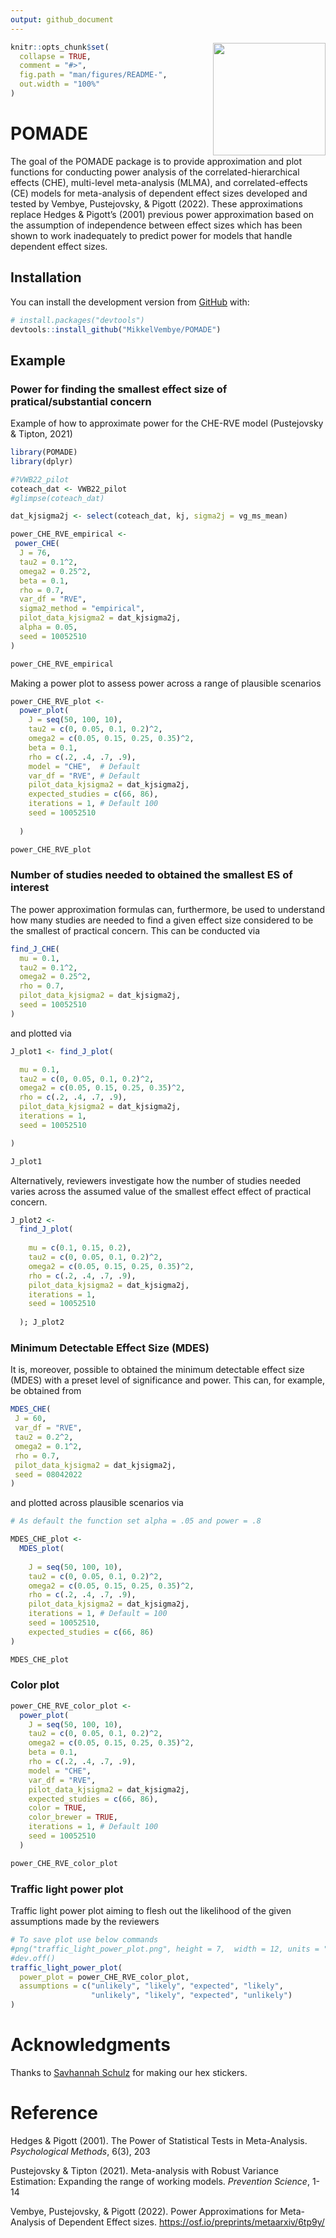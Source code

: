 ```yaml
---
output: github_document
---
```


<!-- README.md is generated from README.Rmd. Please edit that file -->

<img src="man/figures/POMADE_hex.png" align="right" alt="" width="180" />

```r
knitr::opts_chunk$set(
  collapse = TRUE,
  comment = "#>",
  fig.path = "man/figures/README-",
  out.width = "100%"
)

```

# POMADE

<!-- badges: start -->
<!-- badges: end -->

The goal of the POMADE package is to provide approximation and plot functions for conducting power analysis of the correlated-hierarchical effects (CHE), multi-level meta-analysis (MLMA), and correlated-effects (CE) models for meta-analysis of dependent effect sizes developed and tested by Vembye, Pustejovsky, & Pigott (2022). These approximations replace Hedges & Pigott's (2001) previous power approximation based on the assumption of independence between effect sizes which has been shown to work inadequately to predict power for models that handle dependent effect sizes.

## Installation

You can install the development version from [GitHub](https://github.com/) with:

```r

# install.packages("devtools")
devtools::install_github("MikkelVembye/POMADE")

```


## Example 

### Power for finding the smallest effect size of pratical/substantial concern

Example of how to approximate power for the CHE-RVE model (Pustejovsky & Tipton, 2021)

```r

library(POMADE)
library(dplyr)

#?VWB22_pilot
coteach_dat <- VWB22_pilot
#glimpse(coteach_dat)

dat_kjsigma2j <- select(coteach_dat, kj, sigma2j = vg_ms_mean)

power_CHE_RVE_empirical <- 
 power_CHE(
  J = 76,
  tau2 = 0.1^2,
  omega2 = 0.25^2,
  beta = 0.1,
  rho = 0.7,
  var_df = "RVE",
  sigma2_method = "empirical",
  pilot_data_kjsigma2 = dat_kjsigma2j,
  alpha = 0.05,
  seed = 10052510
)

power_CHE_RVE_empirical

```

Making a power plot  to assess power across a range of plausible scenarios

```r

power_CHE_RVE_plot <- 
  power_plot(
    J = seq(50, 100, 10), 
    tau2 = c(0, 0.05, 0.1, 0.2)^2,
    omega2 = c(0.05, 0.15, 0.25, 0.35)^2,
    beta = 0.1,
    rho = c(.2, .4, .7, .9),
    model = "CHE",  # Default
    var_df = "RVE", # Default
    pilot_data_kjsigma2 = dat_kjsigma2j,
    expected_studies = c(66, 86),
    iterations = 1, # Default 100
    seed = 10052510
    
  )

power_CHE_RVE_plot

```

### Number of studies needed to obtained the smallest ES of interest

The power approximation formulas can, furthermore, be used to understand how many studies are needed to find a given effect size considered to be the smallest of practical concern. This can be conducted via 

```r

find_J_CHE(
  mu = 0.1,
  tau2 = 0.1^2,
  omega2 = 0.25^2,
  rho = 0.7,
  pilot_data_kjsigma2 = dat_kjsigma2j,
  seed = 10052510
)

```

and plotted via

```r

J_plot1 <- find_J_plot(

  mu = 0.1,
  tau2 = c(0, 0.05, 0.1, 0.2)^2,
  omega2 = c(0.05, 0.15, 0.25, 0.35)^2,
  rho = c(.2, .4, .7, .9),
  pilot_data_kjsigma2 = dat_kjsigma2j,
  iterations = 1,
  seed = 10052510

)

J_plot1
```

Alternatively, reviewers investigate how the number of studies needed varies across the assumed value of the smallest effect effect of practical concern.

```r

J_plot2 <- 
  find_J_plot(
    
    mu = c(0.1, 0.15, 0.2),
    tau2 = c(0, 0.05, 0.1, 0.2)^2,
    omega2 = c(0.05, 0.15, 0.25, 0.35)^2,
    rho = c(.2, .4, .7, .9),
    pilot_data_kjsigma2 = dat_kjsigma2j,
    iterations = 1,
    seed = 10052510
    
  ); J_plot2

```


### Minimum Detectable Effect Size (MDES)

It is, moreover, possible to obtained the minimum detectable effect size (MDES) with a preset level of significance and power. This can, for example, be obtained from 

```r

MDES_CHE(
 J = 60,
 var_df = "RVE",
 tau2 = 0.2^2,
 omega2 = 0.1^2,
 rho = 0.7,
 pilot_data_kjsigma2 = dat_kjsigma2j,
 seed = 08042022
)

```

and plotted across plausible scenarios via 

```r

# As default the function set alpha = .05 and power = .8

MDES_CHE_plot <- 
  MDES_plot(
    
    J = seq(50, 100, 10),
    tau2 = c(0, 0.05, 0.1, 0.2)^2,
    omega2 = c(0.05, 0.15, 0.25, 0.35)^2,
    rho = c(.2, .4, .7, .9),
    pilot_data_kjsigma2 = dat_kjsigma2j,
    iterations = 1, # Default = 100
    seed = 10052510,
    expected_studies = c(66, 86)
)

MDES_CHE_plot
```
  

### Color plot

```r

power_CHE_RVE_color_plot <- 
  power_plot(
    J = seq(50, 100, 10), 
    tau2 = c(0, 0.05, 0.1, 0.2)^2,
    omega2 = c(0.05, 0.15, 0.25, 0.35)^2,
    beta = 0.1,
    rho = c(.2, .4, .7, .9),
    model = "CHE",
    var_df = "RVE",
    pilot_data_kjsigma2 = dat_kjsigma2j,
    expected_studies = c(66, 86),
    color = TRUE,
    color_brewer = TRUE,
    iterations = 1, # Default 100
    seed = 10052510
  )

power_CHE_RVE_color_plot 

```

### Traffic light power plot

Traffic light power plot aiming to flesh out the likelihood of the given assumptions made by the reviewers

```r

# To save plot use below commands
#png("traffic_light_power_plot.png", height = 7,  width = 12, units = "in", res = 600)
#dev.off()
traffic_light_power_plot(
  power_plot = power_CHE_RVE_color_plot,
  assumptions = c("unlikely", "likely", "expected", "likely", 
                  "unlikely", "likely", "expected", "unlikely")
)

```


# Acknowledgments 
Thanks to [Savhannah Schulz](https://savhannahschulz.netlify.app/) for making our hex stickers.   

# Reference

Hedges & Pigott (2001). The Power of Statistical Tests in Meta-Analysis. *Psychological Methods*, 6(3), 203

Pustejovsky & Tipton (2021). Meta-analysis with Robust Variance Estimation: Expanding the range of working models. *Prevention Science*, 1-14

Vembye, Pustejovsky, & Pigott (2022). Power Approximations for Meta-Analysis of Dependent Effect sizes. <https://osf.io/preprints/metaarxiv/6tp9y/>
